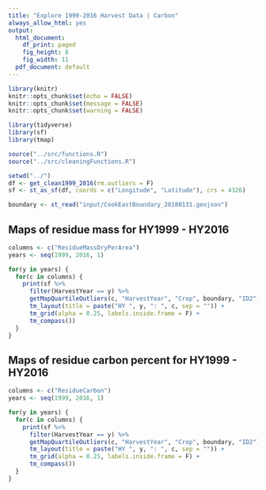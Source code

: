 ```yaml
---
title: "Explore 1999-2016 Harvest Data | Carbon"
always_allow_html: yes
output:
  html_document:
    df_print: paged
    fig_height: 8
    fig_width: 11
  pdf_document: default
---
```


```r
library(knitr)
knitr::opts_chunk$set(echo = FALSE)
knitr::opts_chunk$set(message = FALSE)
knitr::opts_chunk$set(warning = FALSE)

library(tidyverse)
library(sf)
library(tmap)
```

```r
source("../src/functions.R")
source("../src/cleaningFunctions.R")
```

```r
setwd("../")
df <- get_clean1999_2016(rm.outliers = F)
sf <- st_as_sf(df, coords = c("Longitude", "Latitude"), crs = 4326)

boundary <- st_read("input/CookEastBoundary_20180131.geojson")
```

## Maps of residue mass for HY1999 - HY2016
```r

columns <- c("ResidueMassDryPerArea")
years <- seq(1999, 2016, 1)

for(y in years) {
  for(c in columns) {
    print(sf %>% 
      filter(HarvestYear == y) %>% 
      getMapQuartileOutliers(c, "HarvestYear", "Crop", boundary, "ID2") +
      tm_layout(title = paste("HY ", y, ": ", c, sep = "")) +
      tm_grid(alpha = 0.25, labels.inside.frame = F) +
      tm_compass())
  }
}

```

## Maps of residue carbon percent for HY1999 - HY2016
```r

columns <- c("ResidueCarbon")
years <- seq(1999, 2016, 1)

for(y in years) {
  for(c in columns) {
    print(sf %>% 
      filter(HarvestYear == y) %>% 
      getMapQuartileOutliers(c, "HarvestYear", "Crop", boundary, "ID2") +
      tm_layout(title = paste("HY ", y, ": ", c, sep = "")) +
      tm_grid(alpha = 0.25, labels.inside.frame = F) +
      tm_compass())
  }
}

```